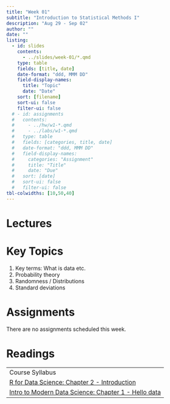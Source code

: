 ```yaml
---
title: "Week 01"
subtitle: "Introduction to Statistical Methods I"
description: "Aug 29 - Sep 02"
author: ""
date: ""
listing:
  - id: slides
    contents:
      - ../slides/week-01/*.qmd
    type: table
    fields: [title, date]
    date-format: "ddd, MMM DD"
    field-display-names:
      title: "Topic"
      date: "Date"
    sort: [filename]
    sort-ui: false
    filter-ui: false
  # - id: assignments
  #   contents:
  #     - ../hw/w1-*.qmd
  #     - ../labs/w1-*.qmd
  #   type: table
  #   fields: [categories, title, date]
  #   date-format: "ddd, MMM DD"
  #   field-display-names:
  #     categories: "Assignment"
  #     title: "Title"
  #     date: "Due"
  #   sort: [date]
  #   sort-ui: false
  #   filter-ui: false
tbl-colwidths: [10,50,40]
---
```


# Lectures

::: {#slides}
:::

# Key Topics

(@) Key terms: What is data etc.
(@) Probability theory
(@) Randomness / Distributions
(@) Standard deviations

# Assignments

There are no assignments scheduled this week.

# Readings

|                                                                                                           |
|-----------------------------------------------------------------------------------------------------------|
| Course Syllabus                                                                                           |
| [R for Data Science: Chapter 2 - Introduction](https://r4ds.had.co.nz/explore-intro.html)                 |
| [Intro to Modern Data Science: Chapter 1 - Hello data](https://openintro-ims.netlify.app/data-hello.html) |
